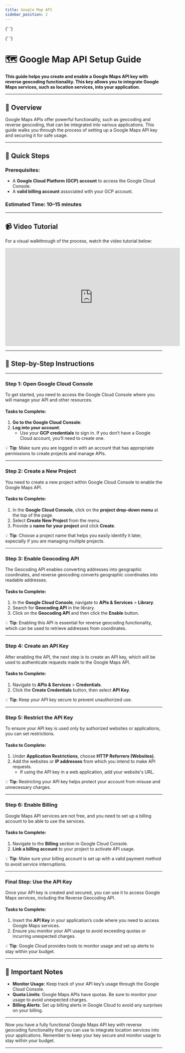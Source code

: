 ```yaml
---
title: Google Map API
sidebar_position: 2
---
```



<Head>
  <meta charSet="UTF-8" />
  <meta name="viewport" content="width=device-width, initial-scale=1.0" />
  <title>Google Map API Setup Guide</title>
  <meta name="description" content="Step-by-step guide to create and enable a Google Maps API key with reverse geocoding functionality for integrating Google Maps services into your application." />
  <meta name="keywords" content="Google Maps API setup, reverse geocoding, Google Cloud Platform, API key creation, software guide" />
  <meta name="author" content="Fleet Stack Team" />
  <meta name="robots" content="index, follow" />
  <link rel="canonical" href="https://docs.fleetstackglobal.com/guides/configuration/google-map-api/" />
  
  <!-- Open Graph Metadata for social sharing -->
  <meta property="og:title" content="Google Map API Setup Guide" />
  <meta property="og:description" content="Step-by-step guide to create and enable a Google Maps API key with reverse geocoding functionality for integrating Google Maps services into your application." />
  <meta property="og:type" content="website" />
  <meta property="og:url" content="https://docs.fleetstackglobal.com/guides/configuration/google-map-api/" />
  <meta property="og:image" content="https://fleetstackglobal.com/assets/img/Graphics/orginal/Stack01.png" />
  
  <!-- Twitter Card Metadata -->
  <meta name="twitter:card" content="summary_large_image" />
  <meta name="twitter:title" content="Google Map API Setup Guide" />
  <meta name="twitter:description" content="Step-by-step guide to create and enable a Google Maps API key with reverse geocoding functionality for integrating Google Maps services into your application." />
  <meta name="twitter:image" content="https://fleetstackglobal.com/assets/img/Graphics/orginal/Stack01.png" />

  <!-- Schema.org JSON-LD Markup for TechArticle -->

{' '}

<script type="application/ld+json">
  {`
      {
        "@context": "https://schema.org",
        "@type": "TechArticle",
        "mainEntityOfPage": {
          "@type": "WebPage",
          "@id": "https://docs.fleetstackglobal.com/guides/configuration/google-map-api/"
        },
        "headline": "Google Map API Setup Guide",
        "description": "This guide helps you create and enable a Google Maps API key with reverse geocoding functionality. This key allows you to integrate Google Maps services, such as location services, into your application.",
        "image": "https://fleetstackglobal.com/assets/img/Graphics/orginal/Stack01.png",
        "author": {
          "@type": "Organization",
          "name": "Fleet Stack"
        },
        "publisher": {
          "@type": "Organization",
          "name": "Fleet Stack",
          "logo": {
            "@type": "ImageObject",
            "url": "https://fleetstackglobal.com"
          }
        }
      }
    `}
</script>

  <!-- Schema.org JSON-LD Markup for the Guide -->

{' '}

<script type="application/ld+json">
  {`
      {
        "@context": "https://schema.org",
        "@type": "WebPage",
        "name": "Google Map API Setup Guide",
        "description": "Step-by-step guide to create and enable a Google Maps API key with reverse geocoding functionality for integrating Google Maps services into your application.",
        "mainEntity": [
          {
            "@type": "ItemList",
            "itemListElement": [
              {
                "@type": "ListItem",
                "position": 1,
                "name": "Open Google Cloud Console",
                "description": "Access the Google Cloud Console to manage your API and other resources."
              },
              {
                "@type": "ListItem",
                "position": 2,
                "name": "Create a New Project",
                "description": "In the Google Cloud Console, create a new project to enable the Google Maps API."
              },
              {
                "@type": "ListItem",
                "position": 3,
                "name": "Enable Geocoding API",
                "description": "Navigate to APIs & Services > Library, search for Geocoding API, and enable it."
              },
              {
                "@type": "ListItem",
                "position": 4,
                "name": "Create an API Key",
                "description": "Create an API key to authenticate requests made to the Google Maps API."
              },
              {
                "@type": "ListItem",
                "position": 5,
                "name": "Restrict the API Key",
                "description": "Set restrictions to ensure your API key is used only by authorized websites or applications."
              },
              {
                "@type": "ListItem",
                "position": 6,
                "name": "Enable Billing",
                "description": "Link a billing account to your project to activate API usage."
              },
              {
                "@type": "ListItem",
                "position": 7,
                "name": "Use the API Key",
                "description": "Insert the API Key in your application’s code to access Google Maps services."
              }
            ]
          }
        ]
      }
    `}
</script>

</Head>

# 🗺️ Google Map API Setup Guide

**This guide helps you create and enable a Google Maps API key with reverse geocoding functionality. This key allows you to integrate Google Maps services, such as location services, into your application.**

---

## 📘 Overview

Google Maps APIs offer powerful functionality, such as geocoding and reverse geocoding, that can be integrated into various applications. This guide walks you through the process of setting up a Google Maps API key and securing it for safe usage.

---

## 🚀 Quick Steps

### Prerequisites:

- A **Google Cloud Platform (GCP) account** to access the Google Cloud Console.
- A **valid billing account** associated with your GCP account.

### Estimated Time: 10–15 minutes

---

## 📹 Video Tutorial

For a visual walkthrough of the process, watch the video tutorial below:

<div style={{ display: 'flex', justifyContent: 'center', marginTop: '20px' }}>
  <iframe
    width="560"
    height="315"
    src="https://www.youtube.com/embed/CubXwM2wcZY?si=W428fv_jfxuvH-I9"
    title="Google Maps API Setup Tutorial"
    frameBorder="0"
    allow="accelerometer; autoplay; clipboard-write; encrypted-media; gyroscope; picture-in-picture"
    allowFullScreen
  ></iframe>
</div>

---

## 📝 Step-by-Step Instructions

---

### **Step 1: Open Google Cloud Console**

To get started, you need to access the Google Cloud Console where you will manage your API and other resources.

#### Tasks to Complete:

1. **Go to the Google Cloud Console**:
2. **Log into your account**:
   - Use your **GCP credentials** to sign in. If you don’t have a Google Cloud account, you’ll need to create one.

💡 **Tip**: Make sure you are logged in with an account that has appropriate permissions to create projects and manage APIs.

---

### **Step 2: Create a New Project**

You need to create a new project within Google Cloud Console to enable the Google Maps API.

#### Tasks to Complete:

1. In the **Google Cloud Console**, click on the **project drop-down menu** at the top of the page.
2. Select **Create New Project** from the menu.
3. Provide a **name for your project** and click **Create**.

💡 **Tip**: Choose a project name that helps you easily identify it later, especially if you are managing multiple projects.

---

### **Step 3: Enable Geocoding API**

The Geocoding API enables converting addresses into geographic coordinates, and reverse geocoding converts geographic coordinates into readable addresses.

#### Tasks to Complete:

1. In the **Google Cloud Console**, navigate to **APIs & Services** > **Library**.
2. Search for **Geocoding API** in the library.
3. Click on the **Geocoding API** and then click the **Enable** button.

💡 **Tip**: Enabling this API is essential for reverse geocoding functionality, which can be used to retrieve addresses from coordinates.

---

### **Step 4: Create an API Key**

After enabling the API, the next step is to create an API key, which will be used to authenticate requests made to the Google Maps API.

#### Tasks to Complete:

1. Navigate to **APIs & Services** > **Credentials**.
2. Click the **Create Credentials** button, then select **API Key**.

💡 **Tip**: Keep your API key secure to prevent unauthorized use.

---

### **Step 5: Restrict the API Key**

To ensure your API key is used only by authorized websites or applications, you can set restrictions.

#### Tasks to Complete:

1. Under **Application Restrictions**, choose **HTTP Referrers (Websites)**.
2. Add the websites or **IP addresses** from which you intend to make API requests.
   - If using the API key in a web application, add your website's URL.

💡 **Tip**: Restricting your API key helps protect your account from misuse and unnecessary charges.

---

### **Step 6: Enable Billing**

Google Maps API services are not free, and you need to set up a billing account to be able to use the services.

#### Tasks to Complete:

1. Navigate to the **Billing** section in Google Cloud Console.
2. **Link a billing account** to your project to activate API usage.

💡 **Tip**: Make sure your billing account is set up with a valid payment method to avoid service interruptions.

---

### **Final Step: Use the API Key**

Once your API key is created and secured, you can use it to access Google Maps services, including the Reverse Geocoding API.

#### Tasks to Complete:

1. Insert the **API Key** in your application’s code where you need to access Google Maps services.
2. Ensure you monitor your API usage to avoid exceeding quotas or incurring unexpected charges.

💡 **Tip**: Google Cloud provides tools to monitor usage and set up alerts to stay within your budget.

---

## 🚨 Important Notes

- **Monitor Usage**: Keep track of your API key’s usage through the Google Cloud Console.
- **Quota Limits**: Google Maps APIs have quotas. Be sure to monitor your usage to avoid unexpected charges.
- **Billing Alerts**: Set up billing alerts in Google Cloud to avoid any surprises on your billing.

---

Now you have a fully functional Google Maps API key with reverse geocoding functionality that you can use to integrate location services into your applications. Remember to keep your key secure and monitor usage to stay within your budget.

---
